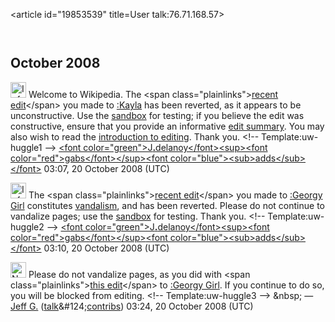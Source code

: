<article id="19853539" title=User talk:76.71.168.57>
	<talkpage id="19853539" title="User talk:76.71.168.57">

== October 2008 ==

[[Image:Information.png|25px]] Welcome to Wikipedia. The &lt;span class=&quot;plainlinks&quot;&gt;[http://en.wikipedia.org/wiki/Kayla?diff=246423905 recent edit]&lt;/span&gt; you made to [[:Kayla]] has been reverted, as it appears to be unconstructive. Use the [[Wikipedia:Sandbox|sandbox]] for testing; if you believe the edit was constructive, ensure that you provide an informative [[Help:Edit summary|edit summary]]. You may also wish to read the [[Wikipedia:Introduction|introduction to editing]]. Thank you. &lt;!-- Template:uw-huggle1 --&gt; [[User:J.delanoy|&lt;font color=&quot;green&quot;&gt;J'''.'''delanoy&lt;/font&gt;]][[User Talk:J.delanoy|&lt;sup&gt;&lt;font color=&quot;red&quot;&gt;gabs&lt;/font&gt;&lt;/sup&gt;]][[Special:Contributions/J.delanoy|&lt;font color=&quot;blue&quot;&gt;&lt;sub&gt;adds&lt;/sub&gt;&lt;/font&gt;]] 03:07, 20 October 2008 (UTC)

[[Image:Information.png|25px]] The &lt;span class=&quot;plainlinks&quot;&gt;[http://en.wikipedia.org/wiki/Georgy+Girl?diff=246424365 recent edit]&lt;/span&gt; you made to [[:Georgy Girl]] constitutes [[Wikipedia:Vandalism|vandalism]], and has been reverted. Please do not continue to vandalize pages; use the [[Wikipedia:Sandbox|sandbox]] for testing. Thank you. &lt;!-- Template:uw-huggle2 --&gt; [[User:J.delanoy|&lt;font color=&quot;green&quot;&gt;J'''.'''delanoy&lt;/font&gt;]][[User Talk:J.delanoy|&lt;sup&gt;&lt;font color=&quot;red&quot;&gt;gabs&lt;/font&gt;&lt;/sup&gt;]][[Special:Contributions/J.delanoy|&lt;font color=&quot;blue&quot;&gt;&lt;sub&gt;adds&lt;/sub&gt;&lt;/font&gt;]] 03:10, 20 October 2008 (UTC)

[[Image:Nuvola apps important.svg|25px]] Please do not vandalize pages, as you did with &lt;span class=&quot;plainlinks&quot;&gt;[http://en.wikipedia.org/wiki/Georgy_Girl?diff=246426299 this edit]&lt;/span&gt; to [[:Georgy Girl]]. If you continue to do so, you will be blocked from editing. &lt;!-- Template:uw-huggle3 --&gt; &amp;nbsp; — [[User:Jeff G.|Jeff G.]] ([[User:Jeff G./talk|talk]]&amp;#124;[[Special:Contributions/Jeff G.|contribs]]) 03:24, 20 October 2008 (UTC)
	</talkpage>
</article>